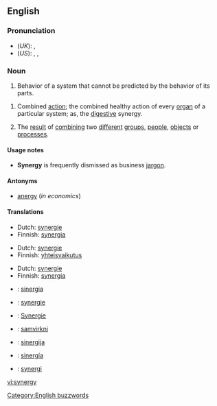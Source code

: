 ==English==
===Pronunciation===
*(''UK''): {{IPA|/ˈsɪnədʒi/}}, {{SAMPA|/"sIn@dZi/}}
*(''US''): {{AHD|sĭnʹər-jē}}, {{IPA|/ˈsɪnɚdʒi/}}, {{SAMPA|/"sIn@`dZi/}}

===Noun===
{{en-noun|synerg|ies}}

#Behavior of a system that cannot be predicted by the behavior of its parts.
<!--same as definition above:#:* ''([[w:General Systems Theory|general systems theory]]):'' Behavior of whole [[system]]s unpredicted by the [[behavior]] of their [[part]]s taken separately.
#:* Behavior of [[integral]], [[aggregate]], whole systems unpredicted by behaviors of any of their [[component]]s or [[subassembly|subassemblies]] of their components taken separately from the whole. (R. Buckminster Fuller, Synergetics)-->
# {{context|medicine}} Combined [[action]]; the combined healthy action of every [[organ]] of a particular system; as, the [[digestive]] synergy.
#The [[result]] of [[combine|combining]] two [[different]] [[group]]s, [[people]], [[object]]s or [[process]]es.

====Usage notes====
*'''Synergy''' is frequently dismissed as business [[jargon]].
[[Category:English buzzwords]]

====Antonyms====
*[[anergy]] (''in economics'')

====Translations====
{{trans-top|behavior of a system that cannot be predicted by the behavior of its parts}}
*Dutch: [[synergie#Dutch|synergie]] {{f}}
*Finnish: [[synergia]]
{{trans-mid}}
{{trans-bottom}}

{{trans-top|medicine: combined action}}
*Dutch: [[synergie#Dutch|synergie]] {{f}}
*Finnish: [[yhteisvaikutus]]
{{trans-mid}}
{{trans-bottom}}

{{trans-top|result of combining two different groups, people, objects or processes}}
*Dutch: [[synergie#Dutch|synergie]] {{f}}
*Finnish: [[synergia]]
{{trans-mid}}
{{trans-bottom}}

{{checktrans}}
{{trans-top|Translations to be checked}}
*{{ttbc|Catalan}}: [[sinergia]] {{f}}
*{{ttbc|French}}: [[synergie#French|synergie]] {{f}}
{{trans-mid}}
*{{ttbc|German}}: [[Synergie]]
*{{ttbc|Icelandic}}: [[samvirkni]]
*{{ttbc|Lithuanian}}: [[sinergija]] {{f}}
*{{ttbc|Spanish}}: [[sinergía]] {{f}}
*{{ttbc|Swedish}}: [[synergi]] {{c}}
{{trans-bottom}}

[[vi:synergy]]
